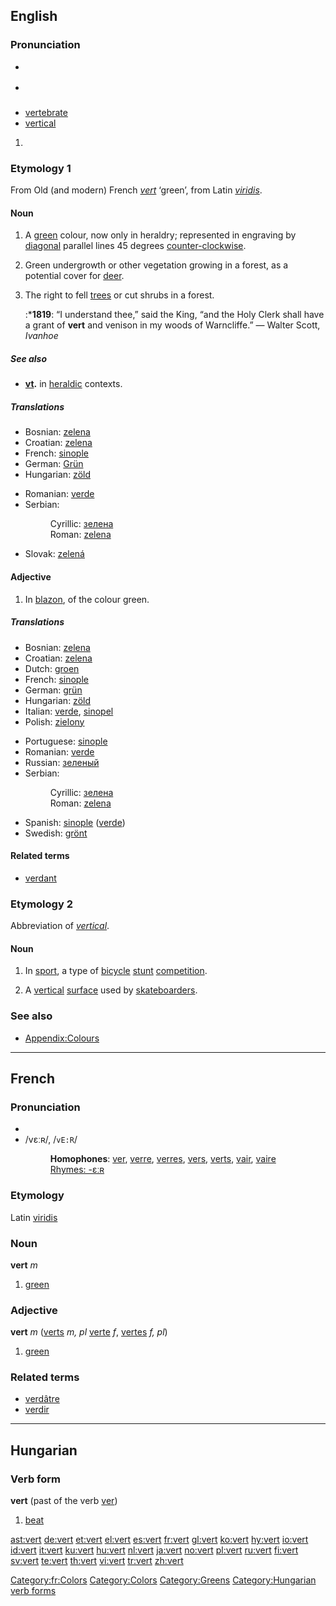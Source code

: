 ==English==
{{wikipedia}}

===Pronunciation===
* {{a|RP}} {{IPA|/vɜ:t/}}
* {{a|US}} {{IPA|/vɚt/}}

==={{abbreviation}}===
*[[vertebrate]]
*[[vertical]]

# {{defn|English}}

===Etymology 1===
From Old (and modern) French ''[[#French|vert]]'' ‘green’, from Latin ''[[viridis]]''.

====Noun====
{{en-noun}}

# {{tincture}} A [[green]] colour, now only in heraldry; represented in engraving by [[diagonal]] parallel lines 45 degrees [[counter-clockwise]].
# {{archaic}} Green undergrowth or other vegetation growing in a forest, as a potential cover for [[deer]].
# {{archaic}} The right to fell [[trees]] or cut shrubs in a forest.
#:*'''1819''': “I understand thee,” said the King, “and the Holy Clerk shall have a grant of '''vert''' and venison in my woods of Warncliffe.” — Walter Scott, ''Ivanhoe''

=====See also=====
*'''[[vt]].''' in [[heraldic]] contexts.

=====Translations=====
{{trans-top|colour}}
*Bosnian: [[zelena#Bosnian|zelena]] {{f}}
*Croatian: [[zelena#Croatian|zelena]] {{f}}
*French: [[sinople]]
*German: [[Grün]]
*Hungarian: [[zöld]]
{{trans-mid}}
*Romanian: [[verde]]
*Serbian:
*:Cyrillic: [[зелена#Serbian|зелена]] {{f}}
*:Roman: [[zelena#Serbian|zelena]] {{f}}
*Slovak: [[zelená]]
{{trans-bottom}}

====Adjective====
{{en-adj}}

# {{tincture}} In [[blazon]], of the colour green.

=====Translations=====
{{trans-top|of green colour}}
*Bosnian: [[zelena#Bosnian|zelena]] {{f}}
*Croatian: [[zelena#Croatian|zelena]] {{f}}
*Dutch: [[groen]]
*French: [[sinople]]
*German: [[grün]]
*Hungarian: [[zöld]]
*Italian: [[verde]], [[sinopel]]
*Polish: [[zielony]]
{{trans-mid}}
*Portuguese: [[sinople]]
*Romanian: [[verde]]
*Russian: [[зеленый]]
*Serbian:
*:Cyrillic: [[зелена#Serbian|зелена]] {{f}}
*:Roman: [[zelena#Serbian|zelena]] {{f}}
*Spanish: [[sinople]] ([[verde]])
*Swedish: [[grönt]]
{{trans-bottom}}

====Related terms====
*[[verdant]]

===Etymology 2===
Abbreviation of ''[[vertical]]''.

====Noun====
{{en-noun}}

# {{colloquial}} In [[sport]], a type of [[bicycle]] [[stunt]] [[competition]].
# A [[vertical]] [[surface]] used by [[skateboard]]ers.

===See also===
*[[Appendix:Colours]]

----

==French==

===Pronunciation===
* {{IPA|[vɛʁ
]}}
*/vεːʀ/, /<tt>vE:R</tt>/
*:'''Homophones''': [[ver]], [[verre]], [[verres]], [[vers]], [[verts]], [[vair]], [[vaire]]
*:[[Rhymes:French:-εːʀ|Rhymes: -εːʀ]]

===Etymology===
Latin [[viridis]]

===Noun===
'''vert''' ''m''

# [[green]]

===Adjective===
'''vert''' ''m'' ([[verts]] ''m, pl'' [[verte]] ''f'', [[vertes]] ''f, pl'')

# [[green]]

===Related terms===
*[[verdâtre]]
*[[verdir]]

[[Category:fr:Colors]]
[[Category:Colors]]
[[Category:Greens]]

----

==Hungarian==

===Verb form===
'''vert''' (past of the verb [[ver]])

# [[beat]]

[[Category:Hungarian verb forms]]

[[ast:vert]]
[[de:vert]]
[[et:vert]]
[[el:vert]]
[[es:vert]]
[[fr:vert]]
[[gl:vert]]
[[ko:vert]]
[[hy:vert]]
[[io:vert]]
[[id:vert]]
[[it:vert]]
[[ku:vert]]
[[hu:vert]]
[[nl:vert]]
[[ja:vert]]
[[no:vert]]
[[pl:vert]]
[[ru:vert]]
[[fi:vert]]
[[sv:vert]]
[[te:vert]]
[[th:vert]]
[[vi:vert]]
[[tr:vert]]
[[zh:vert]]